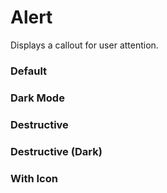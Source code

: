 
<Meta of={AlertStories} />

# Alert

Displays a callout for user attention.

### Default

<Canvas of={AlertStories.Default} />

### Dark Mode

<DarkModeContainer>
  <Story of={AlertStories.DarkMode} />
</DarkModeContainer>

### Destructive

<Canvas of={AlertStories.Destructive} />

### Destructive (Dark)

<DarkModeContainer>
  <Story of={AlertStories.DestructiveDark} />
</DarkModeContainer>

### With Icon

<Canvas of={AlertStories.WithIcon} />
